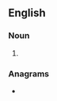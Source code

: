 ==English==

===Noun===
{{head|en|noun form}}

# {{plural of|theocrat|lang=en}}

===Anagrams===
* {{anagrams|en|a=acehorstt|astrotech}}